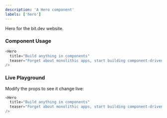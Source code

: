 ```yaml
---
description: 'A Hero component'
labels: ['hero']
---
```



Hero for the bit.dev website.

### Component Usage

```js
<Hero
  title="Build anything in components"
  teaser="Forget about monolithic apps, start building component-driven software. Bit helps developers build better software with independent components and compose them into infinite features and apps."
/>
```

### Live Playground

Modify the props to see it change live:

```js live
<Hero
  title="Build anything in components"
  teaser="Forget about monolithic apps, start building component-driven software. Bit helps developers build better software with independent components and compose them into infinite features and apps."
/>
```

<FigmaEmbed src="https://www.figma.com/embed?embed_host=share&url=https%3A%2F%2Fwww.figma.com%2Ffile%2FctC1w9YhJvqaO1EZ08gLOV%2FCommunity%3Fnode-id%3D206%253A1876" />
